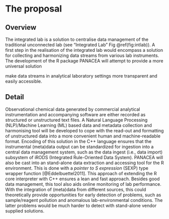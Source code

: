 # The proposal
<!--
This is where the proposal should be outlined. 
-->

## Overview

The integrated lab  is a solution to centralise data management of the traditional unconnected lab (see "Integrated Lab" Fig \@ref(fig:intlab)). A first step in the realisation of the integrated lab would encompass a solution for collecting and harmonizing data streams from various lab instruments. The development of the R package PANACEA will attempt to provide a more universal solution

make data streams in analytical laboratory settings more transparent and easily accessible.


<!--
At a high-level address what your proposal is and how it will address the problem identified. Highlight any benefits to the R Community that follow from solving the problem. This should be your most compelling section.
-->


## Detail

Observational chemical data generated by commercial analytical instrumentation and accompanying software are either recorded as structured or unstructured text files. A Natural Language Processing (NLP)/Machine Learning (ML) based data and metadata collection and harmonising tool will be developed to cope with the read-out and formatting of unstructured data into a more convenient human and machine-readable format. Encoding of this solution in the C++ language ensures that the instrumental (meta)data output can be standardized for ingestion into a central data management system, such as the data ingest (i.e., data import) subsystem of iRODS (Integrated Rule-Oriented Data System). PANACEA will also be cast into an stand-alone data extraction and accessing tool for the R environment. This is done with a *pointer to S expression* (SEXP) type wrapper function [@Eddelbuettel2011]. This approach of extending the R core interpreter with C++ ensures a lean and fast approach. Besides good data management, this tool also aids online monitoring of lab performance. With the integration of (meta)data from different sources, this could theoretically provide opportunities for early detection of problems, such as sample/reagent pollution and anomalous lab-environmental conditions. The latter problems would be much harder to detect with stand-alone vendor supplied solutions.

<!--
Go into more detail about the specifics of the project and it delivers against the problem.

Depending on project type the detail section should include:

 - [ ] Minimum Viable Product
 - [ ] Architecture
 - [ ] Assumptions
-->